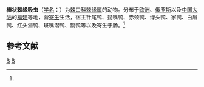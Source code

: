 {{Speciesbox
| genus = Echinoparyphium
| species = baculus
| authority = (Diesing, 1850)<ref name='id10060'>{{cite web| url =http://www.bioinfo.cn/db05/BjdwSpecies.php?action=view&id=10060| title =棒状棘缘吸虫| work =《中国动物物种编目数据库》| publisher =中国科学院微生物研究所| author =中国科学院动物研究所| accessdate =2009-04-16| deadurl =yes| archiveurl =https://web.archive.org/web/20160305031432/http://www.bioinfo.cn/db05/BjdwSpecies.php?action=view&id=10060| archivedate =2016-03-05}}</ref>
}}

'''棒状棘缘吸虫'''（[[学名|学名]]：{{lang|la|''Echinoparyphium baculus''}}）为[[棘口科|棘口科]][[棘缘属|棘缘属]]的动物。分布于[[欧洲|欧洲]]、[[俄罗斯|俄罗斯]]以及[[中国大陆|中国大陆]]的[[福建|福建]]等地，营[[寄生|寄生]]生活，宿主针尾鸭、琵嘴鸭、赤颈鸭、绿头鸭、家鸭、白眉鸭、红头潜鸭、斑嘴潜鸭、鹊鸭等以及寄生于肠。<ref name='id10060'/>

== 参考文献 ==
{{reflist}}

{{Taxonbar}}

[[Category:1850年描述的动物|B]]
[[Category:棘缘属|B]]


{{吸虫小作品}}